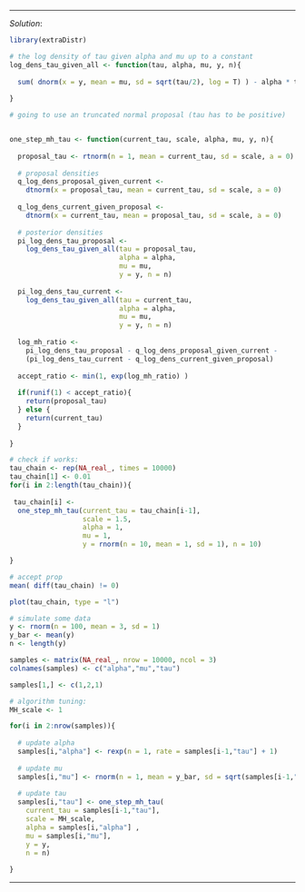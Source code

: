 
***
*Solution*: 

```r

library(extraDistr)

# the log density of tau given alpha and mu up to a constant
log_dens_tau_given_all <- function(tau, alpha, mu, y, n){
  
  sum( dnorm(x = y, mean = mu, sd = sqrt(tau/2), log = T) ) - alpha * tau
  
}

# going to use an truncated normal proposal (tau has to be positive)


one_step_mh_tau <- function(current_tau, scale, alpha, mu, y, n){
  
  proposal_tau <- rtnorm(n = 1, mean = current_tau, sd = scale, a = 0) 
  
  # proposal densities
  q_log_dens_proposal_given_current <- 
    dtnorm(x = proposal_tau, mean = current_tau, sd = scale, a = 0)
  
  q_log_dens_current_given_proposal <- 
    dtnorm(x = current_tau, mean = proposal_tau, sd = scale, a = 0)
  
  # posterior densities
  pi_log_dens_tau_proposal <- 
    log_dens_tau_given_all(tau = proposal_tau, 
                           alpha = alpha,
                           mu = mu, 
                           y = y, n = n)
  
  pi_log_dens_tau_current <- 
    log_dens_tau_given_all(tau = current_tau, 
                           alpha = alpha, 
                           mu = mu, 
                           y = y, n = n)
  
  log_mh_ratio <- 
    pi_log_dens_tau_proposal - q_log_dens_proposal_given_current - 
    (pi_log_dens_tau_current - q_log_dens_current_given_proposal)
    
  accept_ratio <- min(1, exp(log_mh_ratio) )
  
  if(runif(1) < accept_ratio){
    return(proposal_tau)
  } else {
    return(current_tau)
  }
  
}

# check if works:
tau_chain <- rep(NA_real_, times = 10000)
tau_chain[1] <- 0.01
for(i in 2:length(tau_chain)){
  
 tau_chain[i] <-  
  one_step_mh_tau(current_tau = tau_chain[i-1], 
                  scale = 1.5, 
                  alpha = 1, 
                  mu = 1, 
                  y = rnorm(n = 10, mean = 1, sd = 1), n = 10)

}

# accept prop
mean( diff(tau_chain) != 0)

plot(tau_chain, type = "l")

```

```r

# simulate some data
y <- rnorm(n = 100, mean = 3, sd = 1)
y_bar <- mean(y)
n <- length(y)

samples <- matrix(NA_real_, nrow = 10000, ncol = 3)
colnames(samples) <- c("alpha","mu","tau")

samples[1,] <- c(1,2,1)

# algorithm tuning:
MH_scale <- 1

for(i in 2:nrow(samples)){
  
  # update alpha
  samples[i,"alpha"] <- rexp(n = 1, rate = samples[i-1,"tau"] + 1)
  
  # update mu
  samples[i,"mu"] <- rnorm(n = 1, mean = y_bar, sd = sqrt(samples[i-1,"tau"] / (2 * n) ) )
  
  # update tau
  samples[i,"tau"] <- one_step_mh_tau(
    current_tau = samples[i-1,"tau"], 
    scale = MH_scale, 
    alpha = samples[i,"alpha"] , 
    mu = samples[i,"mu"], 
    y = y,
    n = n)
  
}

```

***